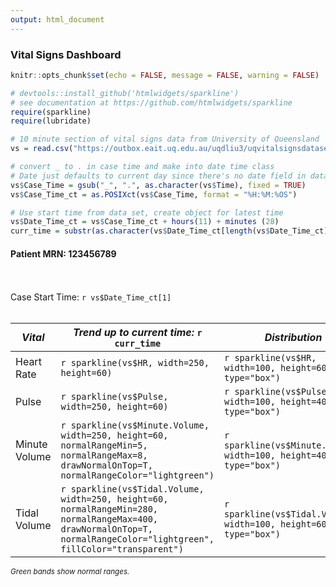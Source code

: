 ```yaml
---
output: html_document
---
```


<style>
.jqstooltip {
  -webkit-box-sizing: content-box;
  -moz-box-sizing: content-box;
  box-sizing: content-box;
}
</style>

### Vital Signs Dashboard

```r
knitr::opts_chunk$set(echo = FALSE, message = FALSE, warning = FALSE)

# devtools::install_github('htmlwidgets/sparkline')
# see documentation at https://github.com/htmlwidgets/sparkline
require(sparkline)
require(lubridate)

# 10 minute section of vital signs data from University of Queensland
vs = read.csv("https://outbox.eait.uq.edu.au/uqdliu3/uqvitalsignsdataset/_uqvitalsignsdata/case20/fulldata/uq_vsd_case20_fulldata_10.csv", header=T)

# convert _ to . in case time and make into date time class 
# Date just defaults to current day since there's no date field in data
vs$Case_Time = gsub("_", ".", as.character(vs$Time), fixed = TRUE)
vs$Case_Time_ct = as.POSIXct(vs$Case_Time, format = "%H:%M:%OS")

# Use start time from data set, create object for latest time
vs$Date_Time_ct = vs$Case_Time_ct + hours(11) + minutes (28)
curr_time = substr(as.character(vs$Date_Time_ct[length(vs$Date_Time_ct)]), 12, 21)
```

#### Patient MRN: **123456789**   
<br>  
Case Start Time: `r vs$Date_Time_ct[1]`  
<br>  
   
| *Vital* | *Trend up to current time:* `r curr_time`  | *Distribution* | 
| ------- | ------- | ------- |
| Heart Rate | `r sparkline(vs$HR, width=250, height=60)` | `r sparkline(vs$HR, width=100, height=60, type="box")` | 
| Pulse | `r sparkline(vs$Pulse, width=250, height=60)` | `r sparkline(vs$Pulse, width=100, height=40, type="box")` | 
| Minute Volume | `r sparkline(vs$Minute.Volume, width=250, height=60, normalRangeMin=5, normalRangeMax=8, drawNormalOnTop=T, normalRangeColor="lightgreen")` | `r sparkline(vs$Minute.Volume, width=100, height=40, type="box")` | 
| Tidal Volume | `r sparkline(vs$Tidal.Volume, width=250, height=60, normalRangeMin=280, normalRangeMax=400, drawNormalOnTop=T, normalRangeColor="lightgreen", fillColor="transparent")` | `r sparkline(vs$Tidal.Volume, width=100, height=60, type="box")` | 

<small>*Green bands show normal ranges.*</small>  
